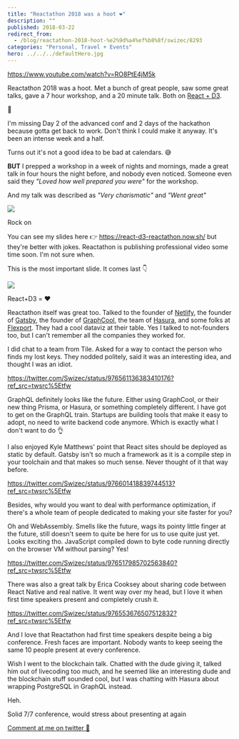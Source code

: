 ```yaml
---
title: "Reactathon 2018 was a hoot ❤️"
description: ""
published: 2018-03-22
redirect_from:
  - /blog/reactathon-2018-hoot-%e2%9d%a4%ef%b8%8f/swizec/8293
categories: "Personal, Travel + Events"
hero: ../../../defaultHero.jpg
---
```


https://www.youtube.com/watch?v=RO8PtE4jM5k

Reactathon 2018 was a hoot. Met a bunch of great people, saw some great talks, gave a 7 hour workshop, and a 20 minute talk. Both on [React + D3](https://swizec.com/reactd3js).

🤘

I'm missing Day 2 of the advanced conf and 2 days of the hackathon because gotta get back to work. Don't think I could make it anyway. It's been an intense week and a half.

Turns out it's not a good idea to be bad at calendars. 😅

**BUT** I prepped a workshop in a week of nights and mornings, made a great talk in four hours the night before, and nobody even noticed. Someone even said they _"Loved how well prepared you were"_ for the workshop.

And my talk was described as _"Very charismatic"_ and _"Went great"_

![](https://swizec.com/blog/wp-content/uploads/2018/03/rock-on.gif)

Rock on

You can see my slides here 👉 <https://react-d3-reactathon.now.sh/> but they're better with jokes. Reactathon is publishing professional video some time soon. I'm not sure when.

This is the most important slide. It comes last 👇

![](https://swizec.com/blog/wp-content/uploads/2018/03/react-d3-love.png)

React+D3 = ❤️

Reactathon itself was great too. Talked to the founder of [Netlify](http://netlify.com/), the founder of [Gatsby](http://gatsbyjs.org), the founder of [GraphCool](https://www.graph.cool/), the team of [Hasura](https://hasura.io/), and some folks at [Flexport](https://www.flexport.com/). They had a cool dataviz at their table. Yes I talked to not-founders too, but I can't remember all the companies they worked for.

I did chat to a team from Tile. Asked for a way to contact the person who finds my lost keys. They nodded politely, said it was an interesting idea, and thought I was an idiot.

https://twitter.com/Swizec/status/976561136383410176?ref_src=twsrc%5Etfw

GraphQL definitely looks like the future. Either using GraphCool, or their new thing Prisma, or Hasura, or something completely different. I have got to get on the GraphQL train. Startups are building tools that make it easy to adopt, no need to write backend code anymore. Which is exactly what I don't want to do 👌

I also enjoyed Kyle Matthews' point that React sites should be deployed as static by default. Gatsby isn't so much a framework as it is a compile step in your toolchain and that makes so much sense. Never thought of it that way before.

https://twitter.com/Swizec/status/976601418839744513?ref_src=twsrc%5Etfw

Besides, why would you want to deal with performance optimization, if there's a whole team of people dedicated to making your site faster for you?

Oh and WebAssembly. Smells like the future, wags its pointy little finger at the future, still doesn't seem to quite be here for us to use quite just yet. Looks exciting tho. JavaScript compiled down to byte code running directly on the browser VM without parsing? Yes!

https://twitter.com/Swizec/status/976517985702563840?ref_src=twsrc%5Etfw

There was also a great talk by Erica Cooksey about sharing code between React Native and real native. It went way over my head, but I love it when first time speakers present and completely crush it.

https://twitter.com/Swizec/status/976553676507512832?ref_src=twsrc%5Etfw

And I love that Reactathon had first time speakers despite being a big conference. Fresh faces are important. Nobody wants to keep seeing the same 10 people present at every conference.

Wish I went to the blockchain talk. Chatted with the dude giving it, talked him out of livecoding too much, and he seemed like an interesting dude and the blockchain stuff sounded cool, but I was chatting with Hasura about wrapping PostgreSQL in GraphQL instead.

Heh.

Solid 7/7 conference, would stress about presenting at again

[Comment at me on twitter 🤙](https://twitter.com/swizec)
